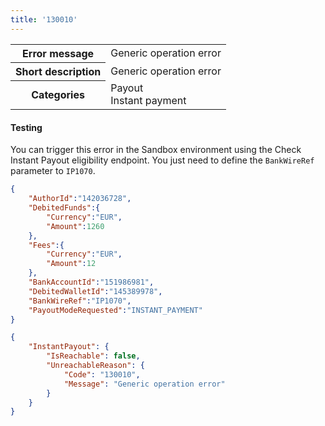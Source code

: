 ```yaml
---
title: '130010'  
---
```

  
<table>
    <tbody>
        <tr>
            <th class="header"><strong>Error message</strong></th>
            <td class="table-content">Generic operation error</td>
        </tr>
        <tr>
            <th class="header"><strong>Short description</strong></th>
            <td class="table-content">Generic operation error</td>
        </tr>
        <tr>
            <th class="header"><strong>Categories</strong></th>
            <td class="table-content">  
<div class="label">Payout</div>  
<div class="label">Instant payment</div>
</td>
        </tr>
    </tbody>
</table>  

#### Testing  

You can trigger this error in the Sandbox environment using the Check Instant Payout eligibility endpoint. You just need to define the `BankWireRef` parameter to `IP1070`.  
```json Request example
{
    "AuthorId":"142036728",
    "DebitedFunds":{
        "Currency":"EUR",
        "Amount":1260
    },
    "Fees":{
        "Currency":"EUR",
        "Amount":12
    },
    "BankAccountId":"151986981",
    "DebitedWalletId":"145389978",
    "BankWireRef":"IP1070",
    "PayoutModeRequested":"INSTANT_PAYMENT"
}
```  
```json API Response
{
    "InstantPayout": {
        "IsReachable": false,
        "UnreachableReason": {
            "Code": "130010",
            "Message": "Generic operation error"
        }
    }
}
```